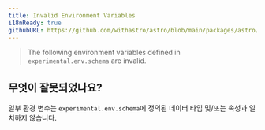 ```yaml
---
title: Invalid Environment Variables
i18nReady: true
githubURL: https://github.com/withastro/astro/blob/main/packages/astro/src/core/errors/errors-data.ts
---
```


> The following environment variables defined in `experimental.env.schema` are invalid.

## 무엇이 잘못되었나요?
일부 환경 변수는 `experimental.env.schema`에 정의된 데이터 타입 및/또는 속성과 일치하지 않습니다.



